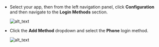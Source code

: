- Select your app, then from the left navigation panel, click **Configuration** and then navigate to the **Login Methods** section.

  ![alt_text](../../assets/blog-common/configuration.png "image_tooltip")

- Click the **Add Method** dropdown and select the **Phone** login method.

  ![alt_text](images/add-phone-method.png "image_tooltip") 
